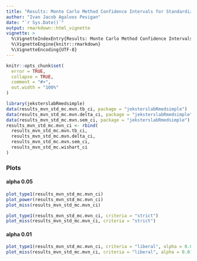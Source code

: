 ```yaml
---
title: "Results: Monte Carlo Method Confidence Intervals for Standardized Indirect Effect - Multivariate Normal - Complete Data - Structural Equation Modeling Estimates and Standard Errors"
author: "Ivan Jacob Agaloos Pesigan"
date: "`r Sys.Date()`"
output: rmarkdown::html_vignette
vignette: >
  %\VignetteIndexEntry{Results: Monte Carlo Method Confidence Intervals for Standardized Indirect Effect - Multivariate Normal - Complete Data - Structural Equation Modeling Estimates and Standard Errors}
  %\VignetteEngine{knitr::rmarkdown}
  %\VignetteEncoding{UTF-8}
---
```


```r
knitr::opts_chunk$set(
  error = TRUE,
  collapse = TRUE,
  comment = "#>",
  out.width = "100%"
)
```

```r
library(jeksterslabRmedsimple)
data(results_mvn_std_mc.mvn.tb_ci, package = "jeksterslabRmedsimple")
data(results_mvn_std_mc.mvn.delta_ci, package = "jeksterslabRmedsimple")
data(results_mvn_std_mc.mvn.sem_ci, package = "jeksterslabRmedsimple")
results_mvn_std_mc.mvn_ci <- rbind(
  results_mvn_std_mc.mvn.tb_ci,
  results_mvn_std_mc.mvn.delta_ci,
  results_mvn_std_mc.mvn.sem_ci,
  results_mvn_std_mc.wishart_ci
)
```

### Plots

#### alpha 0.05

```r
plot_type1(results_mvn_std_mc.mvn_ci)
plot_power(results_mvn_std_mc.mvn_ci)
plot_miss(results_mvn_std_mc.mvn_ci)
```

```r
plot_type1(results_mvn_std_mc.mvn_ci, criteria = "strict")
plot_miss(results_mvn_std_mc.mvn_ci, criteria = "strict")
```

#### alpha 0.01

```r
plot_type1(results_mvn_std_mc.mvn_ci, criteria = "liberal", alpha = 0.01)
plot_miss(results_mvn_std_mc.mvn_ci, criteria = "liberal", alpha = 0.01)
```
